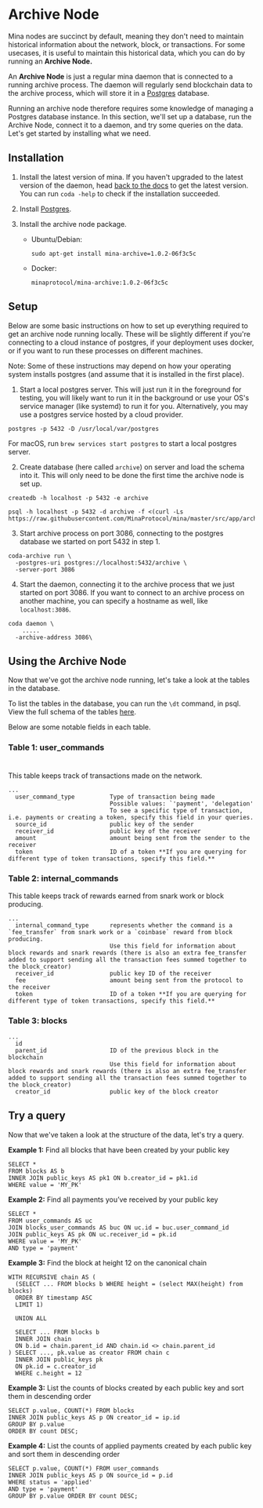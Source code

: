 
# Archive Node

Mina nodes are succinct by default, meaning they don't need to maintain historical information about the network, block, or transactions. 
For some usecases, it is useful to maintain this historical data, which you can do by running an **Archive Node.**

An **Archive Node** is just a regular mina daemon that is connected to a running archive process. 
The daemon will regularly send blockchain data to the archive process, 
which will store it in a [Postgres](https://www.postgresql.org/) database. 

Running an archive node therefore requires some knowledge of managing a Postgres database instance.
In this section, we'll set up a database, run the Archive Node, connect it to a daemon, and try some queries on the data. 
Let's get started by installing what we need.  

## Installation

1. Install the latest version of mina. If you haven't upgraded to the latest version of the daemon, head [back to the docs](/docs/getting-started) to get the latest version. You can run ```coda -help``` to check if the installation succeeded.
2. Install [Postgres](https://www.postgresql.org/download/).
3. Install the archive node package. 

    - Ubuntu/Debian:
      ```
      sudo apt-get install mina-archive=1.0.2-06f3c5c
      ```

    - Docker:
      ```
      minaprotocol/mina-archive:1.0.2-06f3c5c
      ```

## Setup 

Below are some basic instructions on how to set up everything required to get an archive node running locally. These will be slightly different if you're connecting to a cloud instance of postgres, if your deployment uses docker, or if you want to run these processes on different machines.

<Alert>

Note: Some of these instructions may depend on how your operating system installs postgres (and assume that it is installed in the first place).

</Alert>

1. Start a local postgres server. This will just run it in the foreground for testing, you will likely want to run it in the background or use your OS's service manager (like systemd) to run it for you. Alternatively, you may use a postgres service hosted by a cloud provider.

```
postgres -p 5432 -D /usr/local/var/postgres
```

For macOS, run ```brew services start postgres``` to start a local postgres server.

2. Create database (here called `archive`) on server and load the schema into it. This will only need to be done the first time the archive node is set up.
```
createdb -h localhost -p 5432 -e archive

psql -h localhost -p 5432 -d archive -f <(curl -Ls https://raw.githubusercontent.com/MinaProtocol/mina/master/src/app/archive/create_schema.sql)
```

3. Start archive process on port 3086, connecting to the postgres database we started on port 5432 in step 1.
```
coda-archive run \
  -postgres-uri postgres://localhost:5432/archive \
  -server-port 3086
```

4. Start the daemon, connecting it to the archive process that we just started on port 3086. If you want to connect to an archive process on another machine, you can specify a hostname as well, like `localhost:3086`.
```
coda daemon \
    .....
  -archive-address 3086\
```

## Using the Archive Node

Now that we've got the archive node running, let's take a look at the tables in the database. 

To list the tables in the database, you can run the ``\dt`` command, in psql.
View the full schema of the tables [here](https://github.com/minaProtocol/mina/blob/master/src/app/archive/create_schema.sql).

Below are some notable fields in each table. 

### Table 1: user_commands
#
This table keeps track of transactions made on the network. 
```
...
  user_command_type          Type of transaction being made
                             Possible values: `'payment', 'delegation'
                             To see a specific type of transaction, i.e. payments or creating a token, specify this field in your queries.
  source_id                  public key of the sender 
  receiver_id                public key of the receiver 
  amount                     amount being sent from the sender to the receiver
  token                      ID of a token **If you are querying for different type of token transactions, specify this field.**
```

### Table 2: internal_commands

This table keeps track of rewards earned from snark work or block producing. 
```
...
  internal_command_type      represents whether the command is a `fee_transfer` from snark work or a `coinbase` reward from block producing. 
                             Use this field for information about block rewards and snark rewards (there is also an extra fee_transfer added to support sending all the transaction fees summed together to the block_creator)
  receiver_id                public key ID of the receiver 
  fee                        amount being sent from the protocol to the receiver
  token                      ID of a token **If you are querying for different type of token transactions, specify this field.**
```

### Table 3: blocks

```
...
  id        
  parent_id                  ID of the previous block in the blockchain
                             Use this field for information about block rewards and snark rewards (there is also an extra fee_transfer added to support sending all the transaction fees summed together to the block_creator)
  creator_id                 public key of the block creator 
```

## Try a query 

Now that we've taken a look at the structure of the data, let's try a query. 

**Example 1:** Find all blocks that have been created by your public key

```
SELECT *
FROM blocks AS b
INNER JOIN public_keys AS pk1 ON b.creator_id = pk1.id
WHERE value = 'MY_PK'
```

**Example 2:** Find all payments you’ve received by your public key

```
SELECT *
FROM user_commands AS uc
JOIN blocks_user_commands AS buc ON uc.id = buc.user_command_id
JOIN public_keys AS pk ON uc.receiver_id = pk.id
WHERE value = 'MY_PK'
AND type = 'payment'
```

**Example 3:** Find the block at height 12 on the canonical chain

```
WITH RECURSIVE chain AS (
  (SELECT ... FROM blocks b WHERE height = (select MAX(height) from blocks)
  ORDER BY timestamp ASC
  LIMIT 1)

  UNION ALL

  SELECT ... FROM blocks b
  INNER JOIN chain
  ON b.id = chain.parent_id AND chain.id <> chain.parent_id
) SELECT ..., pk.value as creator FROM chain c
  INNER JOIN public_keys pk
  ON pk.id = c.creator_id
  WHERE c.height = 12
```

**Example 3:** List the counts of blocks created by each public key and sort them in descending order

```
SELECT p.value, COUNT(*) FROM blocks
INNER JOIN public_keys AS p ON creator_id = ip.id
GROUP BY p.value
ORDER BY count DESC;
```

**Example 4:** List the counts of applied payments created by each public key and sort them in descending order

```
SELECT p.value, COUNT(*) FROM user_commands
INNER JOIN public_keys AS p ON source_id = p.id
WHERE status = 'applied'
AND type = 'payment'
GROUP BY p.value ORDER BY count DESC;
```

